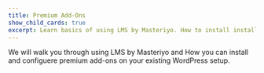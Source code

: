 ```yaml
---
title: Premium Add-Ons
show_child_cards: true
excerpt: Learn basics of using LMS by Masteriyo. How to install install and configuere premium add-ons on your WordPress setup.
---
```


We will walk you through using LMS by Masteriyo and How you can install and configuere premium add-ons on your existing WordPress setup.
